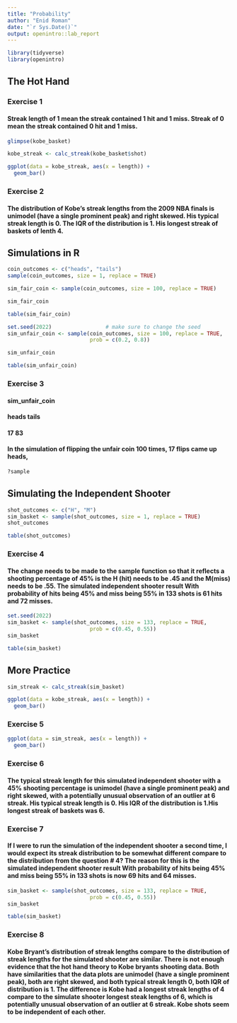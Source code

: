 ---
title: "Probability"
author: "Enid Roman"
date: "`r Sys.Date()`"
output: openintro::lab_report
---

```{r load-packages, message=FALSE}
library(tidyverse)
library(openintro)
```

## **The Hot Hand**

### Exercise 1

#### Streak length of 1 mean the streak contained 1 hit and 1 miss. Streak of 0 mean the streak contained 0 hit and 1 miss. 

```{r code-chunk-label}
glimpse(kobe_basket)
```

```{r}
kobe_streak <- calc_streak(kobe_basket$shot)
```

```{r}
ggplot(data = kobe_streak, aes(x = length)) +
  geom_bar()
```
### Exercise 2

#### The distribution of Kobe’s streak lengths from the 2009 NBA finals is unimodel (have a single prominent peak) and right skewed. His typical streak length is 0. The IQR of the distribution is 1. His longest streak of baskets of lenth 4.

## **Simulations in R**

```{r}
coin_outcomes <- c("heads", "tails")
sample(coin_outcomes, size = 1, replace = TRUE)
```
```{r}
sim_fair_coin <- sample(coin_outcomes, size = 100, replace = TRUE)
```

```{r}
sim_fair_coin
```

```{r}
table(sim_fair_coin)
```

```{r}
set.seed(2022)                 # make sure to change the seed
sim_unfair_coin <- sample(coin_outcomes, size = 100, replace = TRUE, 
                          prob = c(0.2, 0.8))
```

```{r}
sim_unfair_coin
```

```{r}
table(sim_unfair_coin)
```

### Exercise 3

#### sim_unfair_coin
#### heads tails 
####   17    83 
#### In the simulation of flipping the unfair coin 100 times, 17 flips came up heads, 

```{r}
?sample
```

## **Simulating the Independent Shooter**


```{r}
shot_outcomes <- c("H", "M")
sim_basket <- sample(shot_outcomes, size = 1, replace = TRUE)
shot_outcomes
```
```{r}
table(shot_outcomes)
```

### Exercise 4

#### The change needs to be made to the sample function so that it reflects a shooting percentage of 45% is the H (hit) needs to be .45 and the M(miss) needs to be .55. The simulated independent shooter result With probability of hits being 45% and miss being 55% in 133 shots is 61 hits and 72 misses.

```{r}
set.seed(2022)                 
sim_basket <- sample(shot_outcomes, size = 133, replace = TRUE, 
                          prob = c(0.45, 0.55))
sim_basket
```

```{r}
table(sim_basket)
```

## **More Practice**

```{r}
sim_streak <- calc_streak(sim_basket)
```

```{r}
ggplot(data = kobe_streak, aes(x = length)) +
  geom_bar()
```

### Exercise 5

```{r}
ggplot(data = sim_streak, aes(x = length)) +
  geom_bar()
```
### Exercise 6

#### The typical streak length for this simulated independent shooter with a 45% shooting percentage is unimodel (have a single prominent peak) and right skewed, with a potentially unusual observation of an outlier at 6 streak. His typical streak length is 0. His IQR of the distribution is 1.His longest streak of baskets was 6.

### Exercise 7

#### If I were to run the simulation of the independent shooter a second time, I would expect its streak distribution to be somewhat different compare to the distribution from the question # 4? The reason for this is the simulated independent shooter result With probability of hits being 45% and miss being 55% in 133 shots is now 69 hits and 64 misses.

```{r}
sim_basket <- sample(shot_outcomes, size = 133, replace = TRUE, 
                          prob = c(0.45, 0.55))
sim_basket
```

```{r}
table(sim_basket)
```

### Exercise 8

#### Kobe Bryant’s distribution of streak lengths compare to the distribution of streak lengths for the simulated shooter are similar. There is not enough evidence that the hot hand theory to Kobe bryants shooting data. Both have similarities that the data plots are unimodel (have a single prominent peak), both are right skewed, and both typical streak length 0, both IQR of distribution is 1. The difference is Kobe had a longest streak lengths of 4 compare to the simulate shooter longest steak lengths of 6, which is potentially unusual observation of an outlier at 6 streak. Kobe shots seem to be independent of each other. 